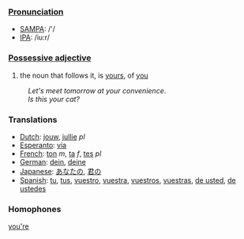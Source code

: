 ===[[Pronunciation]]===
*[[w:SAMPA|SAMPA]]: /'/
*[[w:IPA|IPA]]: /iu:r/

===[[Possessive adjective]]===

#the noun that follows it, is [[yours]], of [[you]]

:''Let's meet tomorrow at your convenience''. 
:''Is this your cat?'' 

===Translations===
*[[Dutch]]: [[jouw]], [[jullie]] ''pl''
*[[Esperanto]]: [[via]]
*[[French]]: [[ton]] ''m'', [[ta]] ''f'', [[tes]] ''pl''
*[[German]]: [[dein]], [[deine]]
*[[Japanese]]: [[あなたの]], [[君の]]
*[[Spanish]]: [[tu]], [[tus]], [[vuestro]], [[vuestra]], [[vuestros]], [[vuestras]], [[de usted]], [[de ustedes]]

===Homophones===

[[you're]]